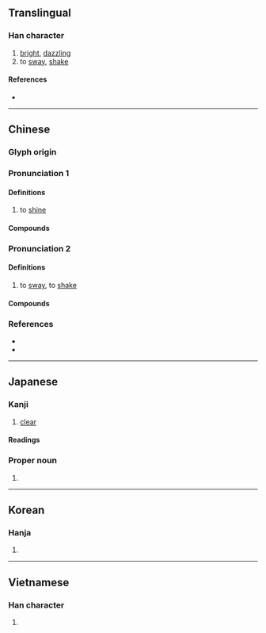 {{also|晄}}
{{character info/new}}
==Translingual==

===Han character===
{{Han char|rn=72|rad=日|as=06|sn=10|four=60211|canj=AFMU|ids=⿱日光}}

# [[bright]], [[dazzling]]
# to [[sway]], [[shake]]

====References====
* {{Han ref|kx=0494.240|dkj=13891|dj=0860.010|hdz=21507.060|uh=6643|ud=26179|bh=AECC|bd=44748}}

----

==Chinese==
{{zh-forms}}

===Glyph origin===
{{Han etym}}

===Pronunciation 1===
{{zh-pron
|m=huǎng
|c=fong2
|mc=
|oc=
|cat=v
}}

{{attn|ltc}}{{attn|och|Middle+Old Chinese needs to be distributed}}
{{attention|nan|
|mn=hóng/qz:hōng/qz:hǒng/qz,tw,xm:hóaⁿ/twv:hián
}}

====Definitions====
{{zh-hanzi}}

# to [[shine]]

====Compounds====
{{zh-der|亮晃晃|一晃:yīhuǎng|一晃眼|油晃晃|晃耀|白晃晃|明晃晃|晃朗|精晃晃|虛晃一招}}

===Pronunciation 2===
{{zh-pron
|m=huàng
|c=fong2
|mc=
|oc=
|cat=v
}}

====Definitions====
{{zh-hanzi}}

# to [[sway]], to [[shake]]

====Compounds====
{{zh-der|一搖三晃|一晃:yīhuàng|晃悠|晃晃悠悠|搖搖晃晃|晃動|晃來晃去|晃晃蕩蕩|晃蕩|東轉西晃|搖頭晃腦|晃搖|打晃兒|晃腦|搖晃}}

===References===
* {{R:twedu|A01797}}
* {{R:yue:jyut.net}}

{{zh-cat|Intermediate}}

----

==Japanese==

===Kanji===
{{ja-kanji|grade=n|rs=日06}}

# [[clear]]

====Readings====
{{ja-readings
|goon=おう
|kanon=こう
|kun=あきらか
|nanori=あき, あきつぐ, あきのり, あきら, あつし, おか, こう, こう, こうじ, こうしょう, こうそう, さつき, すすむあきら, てる, のぼる, のぼる, ひかり, ひかる, みつ, みつる
}}

===Proper noun===
{{ja-pos|あきら|proper}}

# {{given name|ja|male|sort=あきら}}

----

==Korean==

===Hanja===
{{ko-hanja|hangeul=황|eumhun=|rv=hwang|mr=hwang|y=hwang}}

# {{rfdef|ko|sort=日06}}

----

==Vietnamese==

===Han character===
{{vi-hantu|[[quáng]], [[hoảng]], [[quàng]]|rs=日06}}

# {{rfdef|vi}}